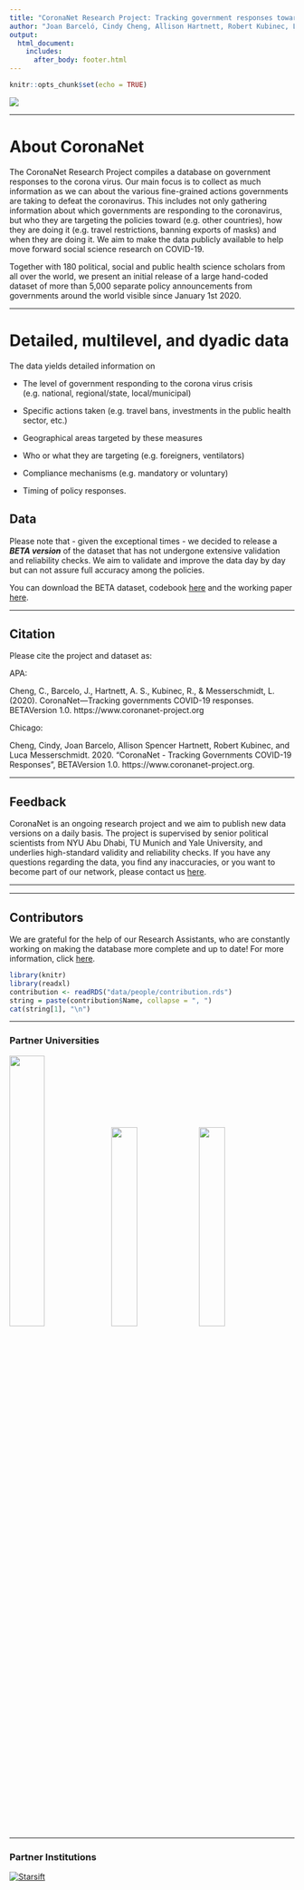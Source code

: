 ```yaml
---
title: "CoronaNet Research Project: Tracking government responses towards COVID-19"
author: "Joan Barceló, Cindy Cheng, Allison Hartnett, Robert Kubinec, Luca Messerschmidt"
output: 
  html_document:
    includes:
      after_body: footer.html
---
```


```r
knitr::opts_chunk$set(echo = TRUE)

```

<!-- ```{js logo-js, echo=FALSE} -->

<!-- $(document).ready(function() { -->
<!--   $('#header').parent().prepend('<div id=\"logo\"><img src=\"img/logo_height.png"\" style=\"position:absolute; top:0; right:0; padding:20px; height:280px\"></div>'); -->
<!--   $('#header').css('margin-right', '270px') -->
<!-- }); -->
<!-- ``` -->



![](img/header.png)

\renewcommand{\topfraction}{.85}
\renewcommand{\bottomfraction}{.7}
\renewcommand{\textfraction}{.15}
\renewcommand{\floatpagefraction}{.66}

***


# About CoronaNet {-}

The CoronaNet Research Project compiles a database on government responses to the corona virus. Our main focus is to collect as much information as we can about the various fine-grained actions governments are taking to defeat the coronavirus. This includes not only gathering information about which governments are responding to the coronavirus, but who they are targeting the policies toward (e.g. other countries), how they are doing it (e.g. travel restrictions, banning exports of masks) and when they are doing it. We aim to make the data publicly available to help move forward social science research on COVID-19.

Together with 180 political, social and public health science scholars from all over the world, we present an initial release of a large hand-coded dataset of more than 5,000 separate policy announcements from governments around the world visible since January 1st 2020.

 

***

# Detailed, multilevel, and dyadic data {-}

The data yields detailed information on 

* The level of government responding to the corona virus crisis (e.g. national, regional/state, local/municipal) 

* Specific actions taken (e.g. travel bans, investments in the public health sector, etc.)

* Geographical areas targeted by these measures 

* Who or what they are targeting (e.g. foreigners, ventilators)

* Compliance mechanisms (e.g. mandatory or voluntary) 

* Timing of policy responses.




##  Data {-}

Please note that - given the exceptional times - we decided to release a ***BETA version*** of the dataset that has not undergone extensive validation and reliability checks. We aim to validate and improve the data day by day but can not assure full accuracy among the policies. 

You can download the BETA dataset, codebook [here](https://coronanet-project.org/download) and the working paper [here](https://coronanet-project.org/working_papers).

***

##  Citation {-}

Please cite the project and dataset as:

APA:

Cheng, C., Barcelo, J., Hartnett, A. S., Kubinec, R., & Messerschmidt, L. (2020). CoronaNet—Tracking governments COVID-19 responses. BETAVersion 1.0. https://www.coronanet-project.org

Chicago: 

Cheng, Cindy, Joan Barcelo, Allison Spencer Hartnett, Robert Kubinec, and Luca Messerschmidt. 2020. “CoronaNet - Tracking Governments COVID-19 Responses”, BETAVersion 1.0. https://www.coronanet-project.org.


***
##  Feedback {-}

CoronaNet is an ongoing research project and we aim to publish new data versions on a daily basis. The project is supervised by senior political scientists from NYU Abu Dhabi, TU Munich and Yale University, and underlies high-standard validity and reliability checks.
If you have any questions regarding the data, you find any inaccuracies, or you want to become part of our network, please contact us [here](https://forms.gle/2Zc5Rrdq9J43b7NR9).

***


***
## Contributors {-}

We are grateful for the help of our Research Assistants, who are constantly working on making the database more complete and up to date! For more information, click [here](https://coronanet-project.org/about).


```r
library(knitr)
library(readxl)
contribution <- readRDS("data/people/contribution.rds")
string = paste(contribution$Name, collapse = ", ")
cat(string[1], "\n")

```


***
### Partner Universities {-}

<img width="35%" src="img/TUM.jpg"/>
<img width="30%" src="img/TUM.png"/>
<img width="30%" src="img/NYU.png"/>

***
### Partner Institutions {-}
<div style="width:200px; height:150px">
[![Starsift](img/jataware.png)](https://www.jataware.com/)
</div>

